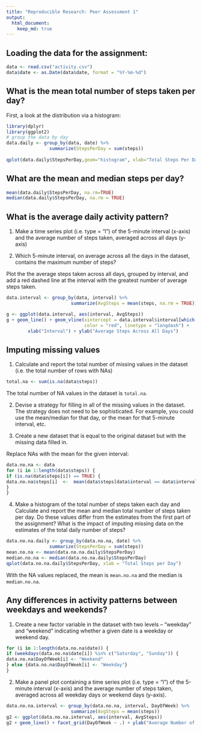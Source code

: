 ```yaml
---
title: "Reproducible Research: Peer Assessment 1"
output: 
  html_document:
    keep_md: true
---
```


## Loading the data for the assignment:
```r
data <- read.csv("activity.csv")
data$date <- as.Date(data$date, format = "%Y-%m-%d")
```

## What is the mean total number of steps taken per day?

First, a look at the distribution via a histogram:
```r
library(dplyr)
library(ggplot2)
# group the data by day
data.daily <- group_by(data, date) %>%
                summarize(StepsPerDay = sum(steps)) 
                
qplot(data.daily$StepsPerDay,geom="histogram", xlab="Total Steps Per Day")
```

## What are the mean and median steps per day?
```r
mean(data.daily$StepsPerDay, na.rm=TRUE)
median(data.daily$StepsPerDay, na.rm = TRUE)
```

## What is the average daily activity pattern?
1. Make a time series plot (i.e. type = "l") of the 5-minute interval (x-axis) and the average number of steps taken, averaged across all days (y-axis)

2. Which 5-minute interval, on average across all the days in the dataset, contains the maximum number of steps?

Plot the the average steps taken across all days, grouped by interval, and add a red dashed line at the interval with the greatest number of average steps taken.
```r
data.interval <- group_by(data, interval) %>%
                        summarize(AvgSteps = mean(steps, na.rm = TRUE))

g <- ggplot(data.interval, aes(interval, AvgSteps))
g + geom_line() + geom_vline(xintercept = data.interval$interval[which.max(data.interval$AvgSteps)],
                             color = "red", linetype = "longdash") +
        xlab("Interval") + ylab("Average Steps Across All Days")

```

## Imputing missing values
1. Calculate and report the total number of missing values in the dataset (i.e. the total number of rows with NAs)
```r
total.na <- sum(is.na(data$steps))
```
The total number of NA values in the dataset is `total.na`.

2. Devise a strategy for filling in all of the missing values in the dataset. The strategy does not need to be sophisticated. For example, you could use the mean/median for that day, or the mean for that 5-minute interval, etc.

3. Create a new dataset that is equal to the original dataset but with the missing data filled in.

Replace NAs with the mean for the given interval:
```r
data.no.na <- data
for (i in 1:length(data$steps)) {
if (is.na(data$steps[i]) == TRUE) {
data.no.na$steps[i]  <-  mean(data$steps[data$interval == data$interval[i]], na.rm = TRUE)
}
}
```

4. Make a histogram of the total number of steps taken each day and Calculate and report the mean and median total number of steps taken per day. Do these values differ from the estimates from the first part of the assignment? What is the impact of imputing missing data on the estimates of the total daily number of steps?
```r
data.no.na.daily <- group_by(data.no.na, date) %>%
                summarize(StepsPerDay = sum(steps))
mean.no.na <- mean(data.no.na.daily$StepsPerDay)
median.no.na <- median(data.no.na.daily$StepsPerDay)
qplot(data.no.na.daily$StepsPerDay, xlab = "Total Steps per Day")
```
With the NA values replaced, the mean is `mean.no.na` and the median is `median.no.na`.

## Any differences in activity patterns between weekdays and weekends?

1. Create a new factor variable in the dataset with two levels – “weekday” and “weekend” indicating whether a given date is a weekday or weekend day.
```r
for (i in 1:length(data.no.na$date)) {
if (weekdays(data.no.na$date[i]) %in% c("Saturday", "Sunday")) {
data.no.na$DayOfWeek[i] <- "Weekend"
} else {data.no.na$DayOfWeek[i] <- "Weekday"}
}
```

2. Make a panel plot containing a time series plot (i.e. type = "l") of the 5-minute interval (x-axis) and the average number of steps taken, averaged across all weekday days or weekend days (y-axis).
```r
data.no.na.interval <- group_by(data.no.na, interval, DayOfWeek) %>%
                        summarize(AvgSteps = mean(steps))
g2 <- ggplot(data.no.na.interval, aes(interval, AvgSteps))
g2 + geom_line() + facet_grid(DayOfWeek ~ .) + ylab("Average Number of Steps")
```
